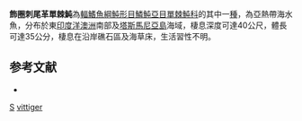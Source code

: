 {{Speciesbox
| genus = Acanthaluteres
| species = vittiger
| authority = [[Castelnau|Castelnau]], 1873
| image = Acanthaluteres vittiger P2133398.jpg
| status = NE
| status_system = IUCN3.1
| synonyms = *''Monacanthus vittiger'', <small>Castelnau, 1873</small>
*''Penicipelta vittiger'', <small>Castelnau, 1873</small>
}}

'''飾圈刺尾革單棘魨'''為[[輻鰭魚綱|輻鰭魚綱]][[魨形目|魨形目]][[鱗魨亞目|鱗魨亞目]][[單棘魨科|單棘魨科]]的其中一[[種|種]]，為亞熱帶海水魚，分布於東[[印度洋|印度洋]][[澳洲|澳洲]]南部及[[塔斯馬尼亞島|塔斯馬尼亞島]]海域，棲息深度可達40公尺，體長可達35公分，棲息在沿岸礁石區及海草床，生活習性不明。

==参考文献==
*{{FishBase_species|genus=Acanthaluteres|species=vittiger|year=2014|month=2}}

{{Taxonbar}}

[[Category:1873年描述的鱼类|S]]
[[Category:刺尾革單棘魨屬|vittiger]]


{{魚類小作品}}